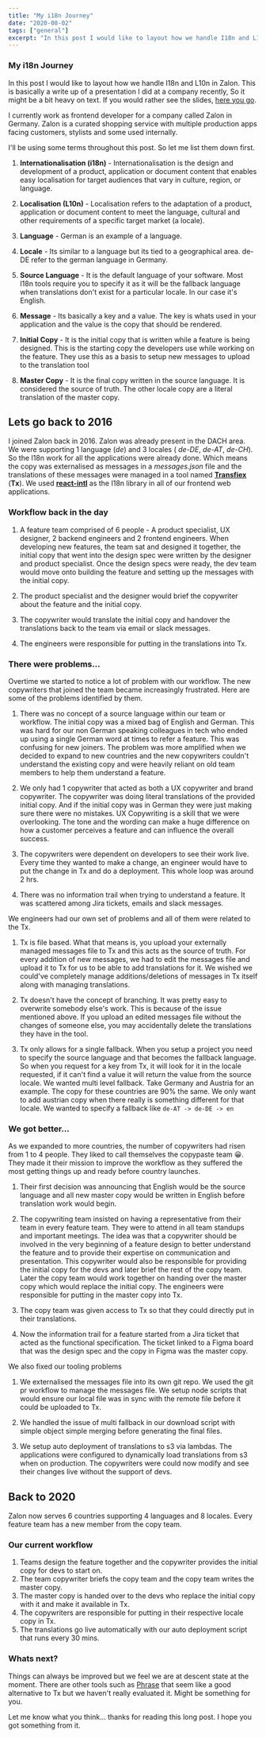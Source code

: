 ```yaml
---
title: "My i18n Journey"
date: "2020-08-02"
tags: ["general"]
excerpt: "In this post I would like to layout how we handle I18n and L10n in Zalon. This is basically a write up of a presentation I did at a company recently, So it might be a bit heavy on text..."
---
```


### My i18n Journey

In this post I would like to layout how we handle I18n and L10n in Zalon. This is basically a write up of a presentation I did at a company recently, So it might be a bit heavy on text. If you would rather see the slides, [here you go](https://docs.google.com/presentation/d/1c7Ar5ja0xx9hNuvLOVAmuGRorEc924AbvWRQw3VCiPE/edit#slide=id.g1d669f99c2_0_94).

I currently work as frontend developer for a company called Zalon in Germany. Zalon is a curated shopping service with multiple production apps facing customers, stylists and some used internally.

I'll be using some terms throughout this post. So let me list them down first.

1. **Internationalisation (i18n)** - Internationalisation is the design and development of a product, application or document content that enables easy localisation for target audiences that vary in culture, region, or language.

2. **Localisation (L10n)** - Localisation refers to the adaptation of a product, application or document content to meet the language, cultural and other requirements of a specific target market (a locale).

3. **Language** - German is an example of a language.

4. **Locale** - Its similar to a language but its tied to a geographical area. de-DE refer to the german language in Germany.

5. **Source Language** - It is the default language of your software. Most I18n tools require you to specify it as it will be the fallback language when translations don't exist for a particular locale. In our case it's English.

6. **Message** - Its basically a key and a value. The key is whats used in your application and the value is the copy that should be rendered.

7. **Initial Copy** - It is the initial copy that is written while a feature is being designed. This is the starting copy the developers use while working on the feature. They use this as a basis to setup new messages to upload to the translation tool

8. **Master Copy** - It is the final copy written in the source language. It is considered the source of truth. The other locale copy are a literal translation of the master copy.

## Lets go back to 2016

I joined Zalon back in 2016. Zalon was already present in the DACH area. We were supporting 1 language (_de_) and 3 locales ( _de-DE_, _de-AT_, _de-CH_). So the I18n work for all the applications were already done. Which means the copy was externalised as messages in a _messages.json_ file and the translations of these messages were managed in a tool named [**Transfiex**](https://www.transifex.com/) (**Tx**). We used [**react-intl**](https://formatjs.io/docs/react-intl/) as the I18n library in all of our frontend web applications.

### Workflow back in the day

1. A feature team comprised of 6 people - A product specialist, UX
   designer, 2 backend engineers and 2 frontend engineers. When
   developing new features, the team sat and designed it together, the
   initial copy that went into the design spec were written by the
   designer and product specialist. Once the design specs were ready,
   the dev team would move onto building the feature and setting up the
   messages with the initial copy.

2. The product specialist and the designer would brief the copywriter about the feature and the initial copy.

3. The copywriter would translate the initial copy and handover the translations back to the team via email or slack messages.

4. The engineers were responsible for putting in the translations into Tx.

### There were problems...

Overtime we started to notice a lot of problem with our workflow. The new copywriters that joined the team became increasingly frustrated. Here are some of the problems identified by them.

1. There was no concept of a source language within our team or workflow. The initial copy was a mixed bag of English and German. This was hard for our non German speaking colleagues in tech who ended up using a single German word at times to refer a feature. This was confusing for new joiners. The problem was more amplified when we decided to expand to new countries and the new copywriters couldn't understand the existing copy and were heavily reliant on old team members to help them understand a feature.

2. We only had 1 copywriter that acted as both a UX copywriter and brand copywriter. The copywriter was doing literal translations of the provided initial copy. And if the initial copy was in German they were just making sure there were no mistakes. UX Copywriting is a skill that we were overlooking. The tone and the wording can make a huge difference on how a customer perceives a feature and can influence the overall success.

3. The copywriters were dependent on developers to see their work live. Every time they wanted to make a change, an engineer would have to put the change in Tx and do a deployment. This whole loop was around 2 hrs.

4. There was no information trail when trying to understand a feature. It was scattered among Jira tickets, emails and slack messages.

We engineers had our own set of problems and all of them were related to the Tx.

1. Tx is file based. What that means is, you upload your externally managed messages file to Tx and this acts as the source of truth. For every addition of new messages, we had to edit the messages file and upload it to Tx for us to be able to add translations for it. We wished we could've completely manage additions/deletions of messages in Tx itself along with managing translations.

2. Tx doesn't have the concept of branching. It was pretty easy to overwrite somebody else's work. This is because of the issue mentioned above. If you upload an edited messages file without the changes of someone else, you may accidentally delete the translations they have in the tool.

3. Tx only allows for a single fallback. When you setup a project you need to specify the source language and that becomes the fallback language. So when you request for a key from Tx, it will look for it in the locale requested, if it can't find a value it will return the value from the source locale. We wanted multi level fallback. Take Germany and Austria for an example. The copy for these countries are 90% the same. We only want to add austrian copy when there really is something different for that locale. We wanted to specify a fallback like `de-AT -> de-DE -> en`

### We got better...

As we expanded to more countries, the number of copywriters had risen from 1 to 4 people. They liked to call themselves the copypaste team 😀. They made it their mission to improve the workflow as they suffered the most getting things up and ready before country launches.

1. Their first decision was announcing that English would be the source language and all new master copy would be written in English before translation work would begin.

2. The copywriting team insisted on having a representative from their team in every feature team. They were to attend in all team standups and important meetings. The idea was that a copywriter should be involved in the very beginning of a feature design to better understand the feature and to provide their expertise on communication and presentation. This copywriter would also be responsible for providing the initial copy for the devs and later brief the rest of the copy team. Later the copy team would work together on handing over the master copy which would replace the initial copy. The engineers were responsible for putting in the master copy into Tx.

3. The copy team was given access to Tx so that they could directly put in their translations.

4. Now the information trail for a feature started from a Jira ticket that acted as the functional specification. The ticket linked to a Figma board that was the design spec and the copy in Figma was the master copy.

We also fixed our tooling problems

1. We externalised the messages file into its own git repo. We used the git pr workflow to manage the messages file. We setup node scripts that would ensure our local file was in sync with the remote file before it could be uploaded to Tx.

2. We handled the issue of multi fallback in our download script with simple object simple merging before generating the final files.

3. We setup auto deployment of translations to s3 via lambdas. The applications were configured to dynamically load translations from s3 when on production. The copywriters were could now modify and see their changes live without the support of devs.

## Back to 2020

Zalon now serves 6 countries supporting 4 languages and 8 locales. Every feature team has a new member from the copy team.

### Our current workflow

1. Teams design the feature together and the copywriter provides the initial copy for devs to start on.
2. The team copywriter briefs the copy team and the copy team writes the master copy.
3. The master copy is handed over to the devs who replace the initial copy with it and make it available in Tx.
4. The copywriters are responsible for putting in their respective locale copy in Tx.
5. The translations go live automatically with our auto deployment script that runs every 30 mins.

### Whats next?

Things can always be improved but we feel we are at descent state at the moment. There are other tools such as [Phrase](https://phrase.com/) that seem like a good alternative to Tx but we haven't really evaluated it. Might be something for you.

Let me know what you think... thanks for reading this long post. I hope you got something from it.